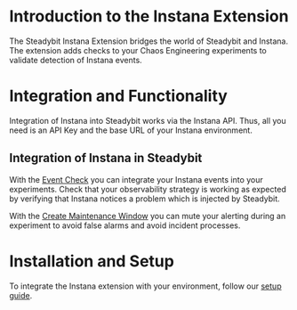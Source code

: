 # Introduction to the Instana Extension
The Steadybit Instana Extension bridges the world of Steadybit and Instana.
The extension adds checks to your Chaos Engineering experiments to validate detection of Instana events.


# Integration and Functionality
Integration of Instana into Steadybit works via the Instana API.
Thus, all you need is an API Key and the base URL of your Instana environment.

## Integration of Instana in Steadybit
With the [Event Check](/action/com.steadybit.extension_instana.event_check) you can integrate your Instana events into your experiments.
Check that your observability strategy is working as expected by verifying that Instana notices a problem which is injected by Steadybit.

With the [Create Maintenance Window](/action/com.steadybit.extension_instana.create_maintenance_window) you can mute your alerting during an experiment to avoid false alarms and avoid incident processes.

# Installation and Setup
To integrate the Instana extension with your environment, follow our [setup guide](https://github.com/steadybit/extension-instana#installation).